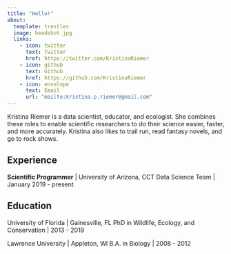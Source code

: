 ```yaml
---
title: "Hello!"
about: 
  template: trestles
  image: headshot.jpg
  links:
    - icon: twitter
      text: Twitter
      href: https://twitter.com/KristinaRiemer
    - icon: github
      text: Github
      href: https://github.com/KristinaRiemer
    - icon: envelope
      text: Email
      url: "mailto:kristina.p.riemer@gmail.com"
---
```


Kristina Riemer is a data scientist, educator, and ecologist. She combines these roles to enable scientific researchers to do their science easier, faster, and more accurately. Kristina also likes to trail run, read fantasy novels, and go to rock shows. 

## Experience

**Scientific Programmer** | University of Arizona, CCT Data Science Team | January 2019 - present

## Education

University of Florida | Gainesville, FL
PhD in Wildlife, Ecology, and Conservation | 2013 - 2019

Lawrence University | Appleton, WI
B.A. in Biology | 2008 - 2012
